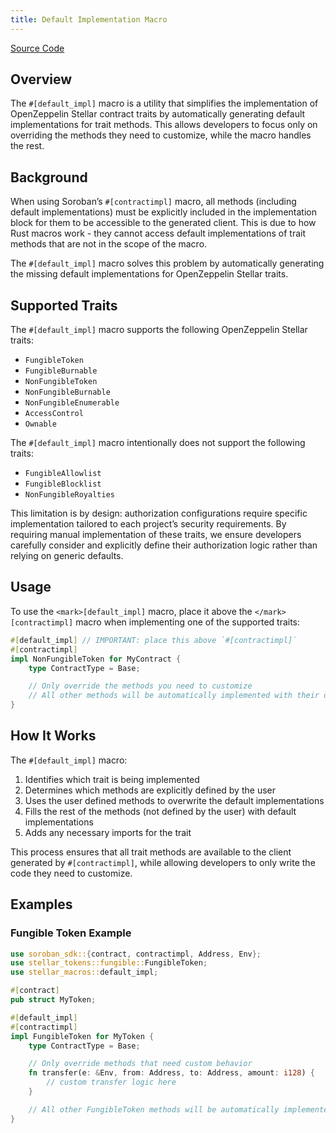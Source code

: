 ```yaml
---
title: Default Implementation Macro
---
```


[Source Code](https://github.com/OpenZeppelin/stellar-contracts/tree/main/packages/contract-utils/src/default-impl-macro)

## Overview

The `#[default_impl]` macro is a utility that simplifies the implementation of OpenZeppelin Stellar
contract traits by automatically generating default implementations for trait methods. This allows developers
to focus only on overriding the methods they need to customize, while the macro handles the rest.

## Background

When using Soroban’s `#[contractimpl]` macro, all methods (including default implementations) must be explicitly
included in the implementation block for them to be accessible to the generated client. This is due to how
Rust macros work - they cannot access default implementations of trait methods that are not in the scope of the macro.

The `#[default_impl]` macro solves this problem by automatically generating the missing default implementations
for OpenZeppelin Stellar traits.

## Supported Traits

The `#[default_impl]` macro supports the following OpenZeppelin Stellar traits:

* `FungibleToken`
* `FungibleBurnable`
* `NonFungibleToken`
* `NonFungibleBurnable`
* `NonFungibleEnumerable`
* `AccessControl`
* `Ownable`

The `#[default_impl]` macro intentionally does not support the following traits:

* `FungibleAllowlist`
* `FungibleBlocklist`
* `NonFungibleRoyalties`

This limitation is by design: authorization configurations require specific implementation tailored to
each project’s security requirements. By requiring manual implementation of these traits, we ensure
developers carefully consider and explicitly define their authorization logic rather than relying on generic defaults.

## Usage

To use the `<mark>[default_impl]` macro, place it above the `</mark>[contractimpl]` macro when implementing one of the supported traits:

```rust
#[default_impl] // IMPORTANT: place this above `#[contractimpl]`
#[contractimpl]
impl NonFungibleToken for MyContract {
    type ContractType = Base;

    // Only override the methods you need to customize
    // All other methods will be automatically implemented with their default behavior
}
```

## How It Works

The `#[default_impl]` macro:

1. Identifies which trait is being implemented
2. Determines which methods are explicitly defined by the user
3. Uses the user defined methods to overwrite the default implementations
4. Fills the rest of the methods (not defined by the user) with default implementations
5. Adds any necessary imports for the trait

This process ensures that all trait methods are available to the client generated by `#[contractimpl]`, while allowing developers to only write the code they need to customize.

## Examples

### Fungible Token Example

```rust
use soroban_sdk::{contract, contractimpl, Address, Env};
use stellar_tokens::fungible::FungibleToken;
use stellar_macros::default_impl;

#[contract]
pub struct MyToken;

#[default_impl]
#[contractimpl]
impl FungibleToken for MyToken {
    type ContractType = Base;

    // Only override methods that need custom behavior
    fn transfer(e: &Env, from: Address, to: Address, amount: i128) {
        // custom transfer logic here
    }

    // All other FungibleToken methods will be automatically implemented
}
```
